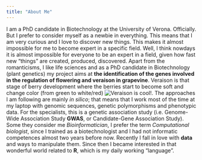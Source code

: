 ```yaml
---
title: "About Me"
---
```


I am a PhD candidate in Biotechnology at the University of Verona. Officially. But I prefer to consider myself as a newbie in everything. This means that I am very curious and I love to discover new things. This makes it almost impossible for me to become expert in a specific field. Well, I think nowdays it is almost impossible for everyone to be an expert in a field, given how fast new "things" are created, produced, discovered.
Apart from the romanticisms, I like life sciences and as a PhD candidate in Biotechnology (plant genetics) my project aims at **the identification of the genes involved in the regulation of flowering and veraison in grapevine**. Veraison is that stage of berry development where the berries start to become soft and change color (from green to white/red) ![Veraison is cool!](images/IMG_20160809_102812137_HDR.jpg). The approaches I am following are mainly *in silico*; that means that I work most of the time at my laptop with genomic sequences, genetic polymorphisms and phenotypic data. For the specialists, this is a genetic association study (i.e. Genome-Wide Association Study **GWAS**, or Candidate-Gene Association Study). Some they consider me *Bioinformatician*, I prefer the term *Computational biologist*, since I trained as a biotechnologist and I had not informatic competences almost two years before now.
Recently I fall in love with **data** and ways to manipulate them. Since then I became interested in that wonderful world related to **R**, which is my daily working "language".